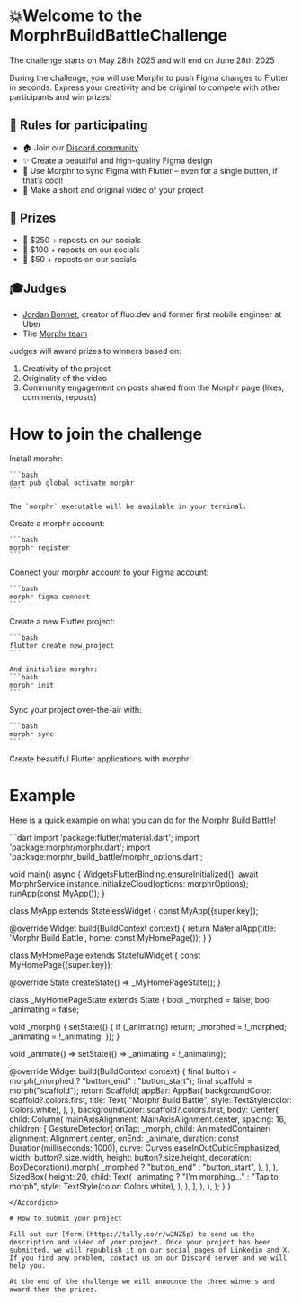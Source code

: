 # 💥Welcome to the MorphrBuildBattleChallenge

<Info>The challenge starts on May 28th 2025 and will end on June 28th 2025</Info>

During the challenge, you will use Morphr to push Figma changes to Flutter in seconds. Express your creativity and be original to compete with other participants and win prizes!

## 📘 Rules for participating
- 🏠 Join our [Discord community](https://discord.gg/cVm7gsx54C) 
- ✨ Create a beautiful and high-quality Figma design
- 🧠 Use Morphr to sync Figma with Flutter – even for a single button, if that’s cool!
- 🎥 Make a short and original  video of your project

## 🎁 Prizes
- 🥇 $250 + reposts on our socials
- 🥈 $100 + reposts on our socials
- 🥉 $50 + reposts on our socials

## 🎓Judges
- [Jordan Bonnet](https://www.linkedin.com/in/jordanbonnet/), creator of fluo.dev and former first mobile engineer at Uber
- The [Morphr team](https://www.linkedin.com/company/morphr-dev)

Judges will award prizes to winners based on:
1. Creativity of the project
2. Originality of the video
2. Community engagement on posts shared from the Morphr page (likes, comments, reposts)

# How to join the challenge
<Steps>
  <Step title="Install morphr">
    Install morphr:

    ```bash
    dart pub global activate morphr
    ```

    The `morphr` executable will be available in your terminal.
  </Step>
  <Step title="Register">
   Create a morphr account: 

    ```bash
    morphr register
    ```
  </Step>
  <Step title="Connect with Figma">
   Connect your morphr account to your Figma account: 

    ```bash
    morphr figma-connect
    ```
  </Step>
  <Step title="Create a new project">
   Create a new Flutter project: 

    ```bash
    flutter create new_project
    ```
    
    And initialize morphr:
    ```bash
    morphr init
    ```
  </Step>
  <Step title="Sync your Figma project">
   Sync your project over-the-air with: 

    ```bash
    morphr sync
    ```
  </Step>
  <Step title="Create something awesome!">
  Create beautiful Flutter applications with morphr!
  </Step>
</Steps>

# Example

Here is a quick example on what you can do for the Morphr Build Battle!

<YouTube id="WQDdAkxoDhQ" />

<Accordion title="Show example code">
```dart
import 'package:flutter/material.dart';
import 'package:morphr/morphr.dart';
import 'package:morphr_build_battle/morphr_options.dart';

void main() async {
  WidgetsFlutterBinding.ensureInitialized();
  await MorphrService.instance.initializeCloud(options: morphrOptions);
  runApp(const MyApp());
}

class MyApp extends StatelessWidget {
  const MyApp({super.key});

  @override
  Widget build(BuildContext context) {
    return MaterialApp(title: 'Morphr Build Battle', home: const MyHomePage());
  }
}

class MyHomePage extends StatefulWidget {
  const MyHomePage({super.key});

  @override
  State<MyHomePage> createState() => _MyHomePageState();
}

class _MyHomePageState extends State<MyHomePage> {
  bool _morphed = false;
  bool _animating = false;

  void _morph() {
    setState(() {
      if (_animating) return;
      _morphed = !_morphed;
      _animating = !_animating;
    });
  }

  void _animate() => setState(() => _animating = !_animating);

  @override
  Widget build(BuildContext context) {
    final button = morph(_morphed ? "button_end" : "button_start");
    final scaffold = morph("scaffold");
    return Scaffold(
      appBar: AppBar(
        backgroundColor: scaffold?.colors.first,
        title: Text(
          "Morphr Build Battle",
          style: TextStyle(color: Colors.white),
        ),
      ),
      backgroundColor: scaffold?.colors.first,
      body: Center(
        child: Column(
          mainAxisAlignment: MainAxisAlignment.center,
          spacing: 16,
          children: [
            GestureDetector(
              onTap: _morph,
              child: AnimatedContainer(
                alignment: Alignment.center,
                onEnd: _animate,
                duration: const Duration(milliseconds: 1000),
                curve: Curves.easeInOutCubicEmphasized,
                width: button?.size.width,
                height: button?.size.height,
                decoration: BoxDecoration().morph(
                  _morphed ? "button_end" : "button_start",
                ),
              ),
            ),
            SizedBox(
              height: 20,
              child: Text(
                _animating ? "I'm morphing..." : "Tap to morph",
                style: TextStyle(color: Colors.white),
              ),
            ),
          ],
        ),
      ),
    );
  }
}
```
</Accordion>

# How to submit your project

Fill out our [form](https://tally.so/r/w2NZ5p) to send us the description and video of your project. Once your project has been submitted, we will republish it on our social pages of Linkedin and X. If you find any problem, contact us on our Discord server and we will help you.

At the end of the challenge we will announce the three winners and award them the prizes.
